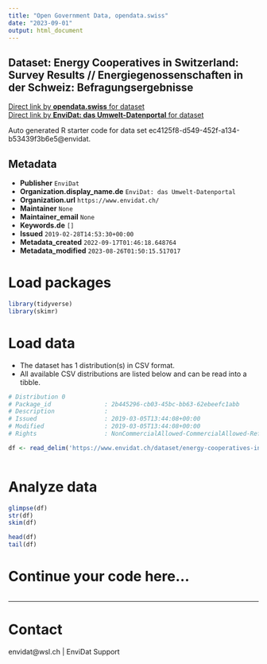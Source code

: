 ```yaml
---
title: "Open Government Data, opendata.swiss"
date: "2023-09-01"
output: html_document
---
```


## Dataset: Energy Cooperatives in Switzerland: Survey Results // Energiegenossenschaften in der Schweiz: Befragungsergebnisse



[Direct link by **opendata.swiss** for dataset](https://opendata.swiss/de/dataset/energy-cooperatives-in-switzerland-survey-results-energiegenossenschaften-in-der-schweiz-befrag)<br>
[Direct link by **EnviDat: das Umwelt-Datenportal** for dataset](https://www.envidat.ch/#/metadata/energy-cooperatives-in-switzerland-survey-results)

Auto generated R starter code for data set ec4125f8-d549-452f-a134-b53439f3b6e5@envidat.

## Metadata

- **Publisher** `EnviDat`
- **Organization.display_name.de** `EnviDat: das Umwelt-Datenportal`
- **Organization.url** `https://www.envidat.ch/`
- **Maintainer** `None`
- **Maintainer_email** `None`
- **Keywords.de** `[]`
- **Issued** `2019-02-28T14:53:30+00:00`
- **Metadata_created** `2022-09-17T01:46:18.648764`
- **Metadata_modified** `2023-08-26T01:50:15.517017`


# Load packages

```r

library(tidyverse)
library(skimr)

```

# Load data

-   The dataset has 1 distribution(s) in CSV format.
-   All available CSV distributions are listed below and can be read into a tibble.

```r

# Distribution 0
# Package_id               : 2b445296-cb03-45bc-bb63-62ebeefc1abb
# Description              : 
# Issued                   : 2019-03-05T13:44:08+00:00
# Modified                 : 2019-03-05T13:44:08+00:00
# Rights                   : NonCommercialAllowed-CommercialAllowed-ReferenceRequired

df <- read_delim('https://www.envidat.ch/dataset/energy-cooperatives-in-switzerland-survey-results/resource/7f6c3275-0b87-410f-882e-4496a5705a08')



```

# Analyze data

```r

glimpse(df)
str(df)
skim(df)

head(df)
tail(df)

```

# Continue your code here...

```r

```

------------------------------------------------------------------------

# Contact

envidat@wsl.ch | EnviDat Support
